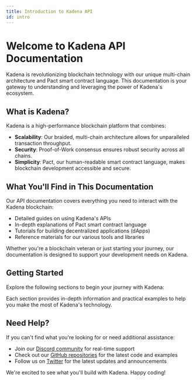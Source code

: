 ```yaml
---
title: Introduction to Kadena API
id: intro
---
```



<head>
  <title>Introduction to Kadena API Documentation</title>
  <meta name="description" content="Explore Kadena's comprehensive API documentation. Learn about our blockchain technology, smart contract language Pact, and how to build scalable decentralized applications." />
</head>

# Welcome to Kadena API Documentation

Kadena is revolutionizing blockchain technology with our unique multi-chain architecture and Pact smart contract language. This documentation is your gateway to understanding and leveraging the power of Kadena's ecosystem.

## What is Kadena?

Kadena is a high-performance blockchain platform that combines:

- **Scalability**: Our braided, multi-chain architecture allows for unparalleled transaction throughput.
- **Security**: Proof-of-Work consensus ensures robust security across all chains.
- **Simplicity**: Pact, our human-readable smart contract language, makes blockchain development accessible and secure.

## What You'll Find in This Documentation

Our API documentation covers everything you need to interact with the Kadena blockchain:

- Detailed guides on using Kadena's APIs
- In-depth explanations of Pact smart contract language
- Tutorials for building decentralized applications (dApps)
- Reference materials for our various tools and libraries

Whether you're a blockchain veteran or just starting your journey, our documentation is designed to support your development needs on Kadena.

## Getting Started

Explore the following sections to begin your journey with Kadena:

<CustomDocCardList />

Each section provides in-depth information and practical examples to help you make the most of Kadena's technology.

## Need Help?

If you can't find what you're looking for or need additional assistance:

- Join our [Discord community](https://discord.com/invite/kadena) for real-time support
- Check out our [GitHub repositories](https://github.com/kadena-io) for the latest code and examples
- Follow us on [Twitter](https://twitter.com/kadena_io) for the latest updates and announcements

We're excited to see what you'll build with Kadena. Happy coding!